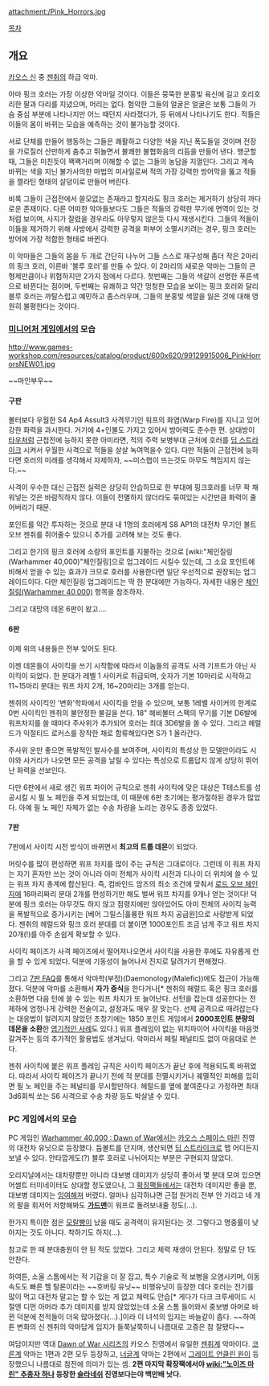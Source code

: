 {{{+1 '''Pink Horrors, Coruscating Spellbinders of Tzeentch'''}}}
{{{+1 젠취의 활발한 웅변가들, 핑크 호러}}}

attachment:/Pink_Horrors.jpg

[[목차]]

== 개요 ==
[[카오스 신]] 중 [[젠취]]의 하급 악마.

아마 핑크 호러는 가장 이상한 악마일 것이다. 이들은 뭉뚝한 분홍빛 육신에 길고 호리호리한 팔과 다리를 지녔으며, 머리는 없다. 험악한 그들의 얼굴은 얼굴은 보통 그들의 가슴 중심 부분에 나타나지만 어느 때던지 사라졌다가, 등 뒤에서 나타나기도 한다. 적들은 이들의 몸이 바뀌는 모습을 예측하는 것이 불가능할 것이다.
 
서로 단체를 만들어 행동하는 그들은 쾌활하고 다양한 색을 지닌 폭도들일 것이며 전장을 가로질러 산만하게 춤추고 뛰놀면서 불쾌한 불협화음의 리듬을 만들어 낸다. 행군할 때, 그들은 미친듯이 꽥꽥거리며 이해할 수 없는 그들의 농담을 지껄인다. 그리고 계속 바뀌는 색을 지닌 불가사의한 마법의 미사일로써 적의 가장 강력한 방어막을 뚫고 적들을 젤라틴 형태의 살덩이로 만들어 버린다.
 
비록 그들이 근접전에서 쓸모없는 존재라고 할지라도 핑크 호러는 제거하기 상당히 까다로운 존재이다. 다른 어떠한 악마들보다도 그들은 적들의 강력한 무기에 면역이 있는 것처럼 보이며, 사지가 잘렸을 경우라도 아무렇지 않은듯 다시 재생시킨다. 그들의 적들이 이들을 제거하기 위해 사방에서 강력한 공격을 퍼부어 소멸시키려는 경우, 핑크 호러는 방어에 가장 적합한 형태로 바뀐다.
 
이 악마들은 그들의 몸을 두 개로 간단히 나누어 그들 스스로 재구성해 좀더 작은 2마리의 핑크 호러, 이른바 '블루 호러'를 만들 수 있다. 이 2마리의 새로운 악마는 그들의 큰 형제만큼이나 위험하지만 2가지 점에서 다르다. 첫번째는 그들의 색갈이 선명한 푸른색으로 바뀐다는 점이며, 두번째는 유쾌하고 약간 멍청한 모습을 보이는 핑크 호러와 달리 블루 호러는 까탈스럽고 예민하고 좀스러우며, 그들의 분홍빛 색깔을 잃은 것에 대해 영원히 불평한다는 것이다.

=== [[미니어처 게임]]에서의 모습 ===
http://www.games-workshop.com/resources/catalog/product/600x620/99129915006_PinkHorrorsNEW01.jpg

~~마인부우~~
==== 구판 ====
볼터보다 우월한 S4 Ap4 Assult3 사격무기인 워프의 화염(Warp Fire)를 지니고 있어 강한 화력을 과시한다. 거기에 4+인불도 가지고 있어서 방어력도 준수한 편. 상대방이 [[타우]]처럼 근접전에 능하지 못한 아미라면, 적의 주력 보병부대 근처에 호러를 [[딥 스트라이크]] 시켜서 우월한 사격으로 적들을 살살 녹여먹을수 있다. 다만 적들이 근접전에 능하다면 호러의 미래를 생각해서 자제하자, ~~미스햅이 뜨는것도 아무도 책임지지 않는다.~~

사격이 우수한 대신 근접전 실력은 상당히 안습하므로 한 부대에 핑크호러를 너무 꽉 채워넣는 것은 바람직하지 않다. 이들이 전멸하지 않더라도 묶여있는 시간만큼 화력이 줄어버리기 때문.

포인트를 약간 투자하는 것으로 분대 내 1명의 호러에게 S8 AP1의 대전차 무기인 볼트 오브 젠취를 쥐어줄수 있으니 추가를 고려해 보는 것도 좋다.

그리고 한기의 핑크 호러에 소량의 포인트를 지불하는 것으로 [wiki:"체인질링(Warhammer 40,000)"체인질링]으로 업그레이드 시킬수 있는데, 그 소요 포인트에 비해서 얻을 수 있는 효과가 크므로 호러를 사용한다면 일단 우선적으로 권장되는 업그레이드이다. 다만 체인질링 업그레이드는 딱 한 분대에만 가능하다. 자세한 내용은 [[체인질링(Warhammer 40,000)]] 항목을 참조하자.

그리고 대망의 데몬 6판이 왔고....

==== 6판 ====
이제 위의 내용들은 전부 잊어도 된다.

이젠 데몬들이 사이킥을 쓰기 시작함에 따라서 이놈들의 공격도 사격 기프트가 아닌 사이킥이 되었다. 한 분대가 레벨 1 사이커로 취급되며, 숫자가 기본 10마리로 시작하고 11~15마리 분대는 워프 차지 2개, 16~20마리는 3개를 얻는다.

젠취의 사이킥인 '변화'학파에서 사이킥을 얻을 수 있으며, 보통 1레벨 사이커의 한계로 0번 사이킥인 젠취의 불안정한 불길을 쓴다. 18" 헤비볼터 스펙의 무기를 기본 D6발에 워프차지를 쓸 때마다 주사위가 추가되어 호러는 최대 3D6발을 쏠 수 있다. 그리고 헤럴드가 익절티드 로커스를 장착한 채로 합류해있다면 S가 1 올라간다.

주사위 운만 좋으면 폭발적인 발사수를 보여주며, 사이킥의 특성상 한 모델만이라도 시야와 사거리가 나오면 모든 공격을 날릴 수 있다는 특성으로 트룹답지 않게 상당히 뛰어난 화력을 선보인다. 

다만 6판에서 새로 생긴 워프 파이어 규칙으로 젠취 사이킥에 맞은 대상은 T테스트를 성공시킬 시 필 노 페인을 주게 되었는데, 이 때문에 6판 초기에는 평가절하된 경우가 많았다. 아예 필 노 페인 자체가 없는 수송 차량을 노리는 경우도 종종 있었다.

==== 7판 ====
7판에서 사이킥 시전 방식이 바뀌면서 '''최고의 트룹 데몬'''이 되었다.

머릿수를 많이 편성하면 워프 차지를 많이 주는 규칙은 그대로이다. 그런데 이 워프 차지는 자기 혼자만 쓰는 것이 아니라 아미 전체가 사이킥 시전과 디나이 더 위치에 쓸 수 있는 워프 차지 총계에 합산된다. 즉, 컴바인드 암즈의 최소 조건에 맞춰서 [[로드 오브 체인지]]에 16마리짜리 분대 2개를 편성하기만 해도 벌써 워프 차지를 9개나 얻는 것이다! 덕분에 핑크 호러는 아무것도 하지 않고 점령지에만 앉아있어도 아미 전체의 사이킥 능력을 폭발적으로 증가시키는 [베어 그릴스|훌륭한 워프 차지 공급원]으로 사랑받게 되었다. 젠취의 헤럴드와 핑크 호러 분대를 더 붙이면 1000포인트 조금 넘게 주고 워프 차지 20개(!)를 아주 손쉽게 확보할 수 있다.

사이킥 페이즈가 사격 페이즈에서 떨어져나오면서 사이킥을 사용한 후에도 자유롭게 런을 할 수 있게 되었다. 덕분에 기동성이 늘어나서 진지로 달려가기 편해졌다.

그리고 [http://www.blacklibrary.com/Downloads/Product/PDF/Warhammer-40k/7th-faq/Chaos_Daemons_v1.2_Oct14.pdf 7판 FAQ]를 통해서 악마학(부정)(Daemonology(Malefic))에도 접근이 가능해졌다. 덕분에 악마를 소환해서 '''자가 증식'''을 한다거나[* 젠취의 헤럴드 혹은 핑크 호러를 소환하면 다음 턴에 쓸 수 있는 워프 차지가 또 늘어난다. 선턴을 잡는데 성공한다는 전제하에 엄청나게 강력한 전술이고, 설정과도 매우 잘 맞는다. 선제 공격으로 때려잡는다는 대응법이 알려지지 않았던 초창기에는 1850 포인트 게임에서 '''2000포인트 분량의 데몬을 소환'''한 [https://www.youtube.com/watch?v=ryMAAP6HWfw 엽기적인 사례]도 있다.] 워프 플레임이 없는 위치파이어 사이킥을 마음껏 갈겨주는 등의 추가적인 활용법도 생겨났다. 악마라서 페릴 페널티도 없이 마음대로 쓴다.

젠취 사이킥에 붙은 워프 플레임 규칙은 사이킥 페이즈가 끝난 후에 적용되도록 바뀌었다. 따라서 사이킥 페이즈가 끝나기 전에 적 분대를 전멸시키거나 궤멸적인 피해를 입히면 필 노 페인을 주는 페널티를 무시할만하다. 헤럴드를 옆에 붙여준다고 가정하면 최대 3d6회씩 쏘는 S6 사격으로 수송 차량 등도 박살낼 수 있다.

=== PC 게임에서의 모습 ===
PC 게임인 [[Warhammer 40,000 : Dawn of War]]에서는 [[카오스 스페이스 마린]] 진영의 대전차 유닛으로 등장했다. 둠볼트를 던지며, 생산되면 [[딥 스트라이크]]로 맵 어디든지 보낼 수 있다. 안타깝게도(?) 블루 호러로 나뉘어지는 부분은 구현되지 않았다.

오리지날에서는 대차량뿐만 아니라 대보병 데미지가 상당히 좋아서 몇 분대 모여 있으면 어썰트 터미네이터도 상대할 정도였으나, 그 [[확장팩]]들에서는 대전차 데미지만 좋을 뿐, 대보병 데미지는 [[잉여]]해져 버렸다. 얼마나 심각하냐면 근접 원거리 전부 안 가리고 네 개의 팔을 휘저어 저항해봐도 '''[[가드맨]]'''이 워프로 돌려보내줄 정도(...).

한가지 특이한 점은 [[모랄빵]]이 났을 때도 공격력이 유지된다는 것. 그렇다고 명중률이 낮아지는 것도 아니다. 착하기도 하지(...). 

참고로 한 때 분대충원이 안 된 적도 있었다. 그리고 체력 재생이 안된다. 정말로 단 1도 안찬다.

하여튼, 소울 스톰에서는 적 기갑을 더 잘 잡고, 특수 기술로 적 보병을 오염시키며, 이동속도도 빠른 헬 탈론이라는 ~~호버링 유닛~~ 비행유닛이 등장한 데다 호러는 전기를 많이 먹고 대전차 말고는 할 수 있는 게 없고 체력도 안습[* 게다가 다크 크루세이드 시절엔 디먼 아머라 추가 데미지를 받지 않았었는데 소울 스톰 들어와서 중보병 아머로 바뀐 덕분에 천적들이 더욱 많아졌다(...).]이라 이 녀석의 입지는 바늘같이 좁다. ~~하여튼 변화의 신 젠취의 악마답게 입지가 들쭉날쭉하니 나름대로 고증은 참 잘됐다~~

여담이지만 역대 [[Dawn of War 시리즈]]의 카오스 진영에서 유일한 [[젠취]]계 악마이다. [[코른]]계 악마는 1편과 2편 모두 등장하고, [[너글]]계 악마는 2편에서 [[그레이트 언클린 원]]이 등장했으니 나름대로 참전에 의미가 있는 셈. '''2편 마지막 확장팩에서야 [[wiki:"노이즈 마린" 추종자 하나]] 등장한 [[슬라네쉬]] 진영보다는야 백만배 낫다.'''
